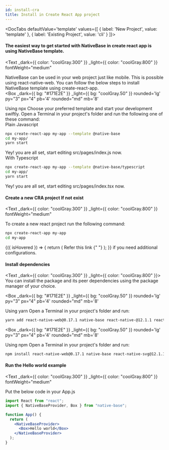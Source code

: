 ```yaml
---
id: install-cra
title: Install in Create React App project
---
```



  <DocTabs
  defaultValue='template'
  values={[
  { label: 'New Project', value: 'template' },
  { label: 'Existing Project', value: 'cli' }
  ]}>
  <DocTabItem value="template">

<Box mt="3" />

#### The easiest way to get started with NativeBase in create react app is using NativeBase template.

<Text
  _dark={{ color: "coolGray.300" }}
  _light={{ color: "coolGray.800" }}
  fontWeight="medium"
>
  NativeBase can be used in your web project just like mobile. This is possible using react-native-web. You can follow the below steps to install NativeBase template using create-react-app.
</Text>
<br/>
<Box>
<Box 
_dark={{ bg: "#171E2E" }}
_light={{ bg: "coolGray.50" }}
rounded='lg' 
py="3"
px="4"
pb='4'
rounded="md"
mb='8'
>
<Text bold mb="2" fontSize="md">
Using npx
</Text>
<Text
 _dark={{ color: "coolGray.300" }}
  _light={{ color: "coolGray.800" }}
>
Choose your preferred template and start your development swiftly.
Open a Terminal in your project's folder and run the following one of these command:
</Text>
<br/>
<Text
 _dark={{ color: "coolGray.300" }}
  _light={{ color: "coolGray.800" }}
  fontWeight="bold"
>
 Plain Javascript
</Text>

```bash
npx create-react-app my-app --template @native-base
cd my-app/
yarn start
```

<Text fontSize="sm" lineHeight="sm">
  Yey! you are all set, start editing src/pages/index.js now.
</Text>
<br />
<Text
  mt="0.5"
  _dark={{ color: "coolGray.300" }}
  _light={{ color: "coolGray.800" }}
  fontWeight="bold"
>
  With Typescript
</Text>

```bash
npx create-react-app my-app --template @native-base/typescript
cd my-app/
yarn start
```

<Text fontSize="sm" lineHeight="sm">
Yey! you are all set, start editing src/pages/index.tsx now.
</Text>
</Box>
</Box>

  </DocTabItem>

  <DocTabItem value="cli">

<Box mt="3" />

#### Create a new CRA project If not exist

<Text
  _dark={{ color: "coolGray.300" }}
  _light={{ color: "coolGray.800" }}
  fontWeight="medium"
>
  To create a new react project run the following command:
</Text>

```bash isBashStyled=false
npx create-react-app my-app
cd my-app
```

<HStack mb='4'>
<Pressable>
  {({ isHovered }) => {
    return (
      <Link
        _text={{
          _light: {
            color: "cyan.600",
          },
          _dark: {
            color: "cyan.500",
          },
          textDecorationLine: isHovered ? "underline" : "none",
          fontWeight: 'medium'
        }}
        href={"https://necolas.github.io/react-native-web/docs/installation/"}
      >
        Refer this link {" "}
      </Link>
    );
  }}
</Pressable>
<Text _dark={{ color: "coolGray.300" }}  _light={{ color: "coolGray.800" }}>if you need additional configurations.</Text>
</HStack>

#### Install dependencies

<Text _dark={{ color: "coolGray.300" }} _light={{ color: "coolGray.800" }}>
  You can install the package and its peer dependencies using the package
  manager of your choice.
</Text>
<br />

<Box 
 _dark={{ bg: "#171E2E" }}
_light={{ bg: "coolGray.50" }}
rounded='lg' 
py="3"
px="4"
pb='4'
rounded="md"
mb='8'
>
<Text bold mb="2" fontSize="md" >
  Using yarn
</Text>
<Text
  _dark={{ color: "coolGray.300" }}
  _light={{ color: "coolGray.800" }}
>
  Open a Terminal in your project's folder and run: 
</Text>

```bash
yarn add react-native-web@0.17.1 native-base react-native-@12.1.1 react-native-safe-area-context@3.3.2
```

</Box>

<Box 
 _dark={{ bg: "#171E2E" }}
_light={{ bg: "coolGray.50" }}
rounded='lg' 
py="3"
px="4"
pb='4'
rounded="md"
mb='8'
>
<Text bold mb="2" fontSize="md" >
  Using npm
</Text>
<Text
  _dark={{ color: "coolGray.300" }}
  _light={{ color: "coolGray.800" }}
>
  Open a Terminal in your project's folder and run: 
</Text>

```bash
npm install react-native-web@0.17.1 native-base react-native-svg@12.1.1 react-native-safe-area-context@3.3.2
```

</Box>

#### Run the Hello world example

<Text
  _dark={{ color: "coolGray.300" }}
  _light={{ color: "coolGray.800" }}
  fontWeight="medium"
>
  Put the below code in your App.js
</Text>

```jsx
import React from "react";
import { NativeBaseProvider, Box } from "native-base";

function App() {
  return (
    <NativeBaseProvider>
      <Box>Hello world</Box>
    </NativeBaseProvider>
  );
}
```

  </DocTabItem>

  </DocTabs>

<Box>
  <Box mt="4" mb="8">
    <HStack pl="0" ml="0" space="4">
      <TileLink
        title="Customize NativeBaseProvider"
        url="setup-provider"
        description="NativeBaseProvider provides theme throughout your application"
        className="bg-blueGray-600 mt-2"
      />
      <TileLink
        title="Theme"
        url="default-theme"
        description="Read more about the default NativeBase theme and how to override it"
        className="bg-blueGray-600  mt-2"
      />
    </HStack>
    <Box mt="4" pl="0" ml="0">
      <TileLink
        title="Utility props"
        url="utility-props"
        description="Shorthands of commonly used styling props which maps with the provided theme"
        className="bg-blueGray-600"
      />
    </Box>
  </Box>
</Box>

<RNWebNote />
